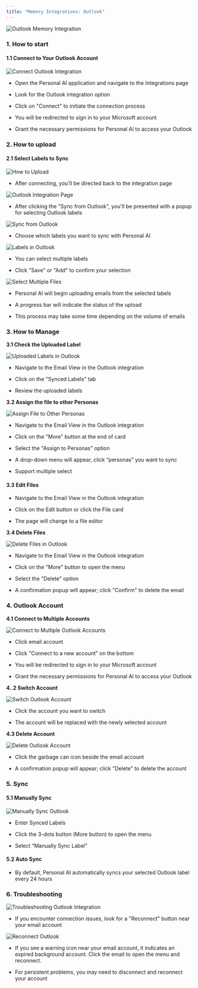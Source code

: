 ```yaml
---
title: "Memory Integrations: Outlook"
---
```




<img alt="Outlook Memory Integration" classname="block dark:hidden" src="/images/outlook-1.gif" />

### 1. How to start

#### 1.1 Connect to Your Outlook Account[](#id-1.1-connect-to-your-outlook-account)

<img alt="Connect Outlook Integration" classname="block dark:hidden" src="/images/outlook-2.png" />

* Open the Personal AI application and navigate to the Integrations page

* Look for the Outlook integration option

* Click on "Connect" to initiate the connection process

* You will be redirected to sign in to your Microsoft account

* Grant the necessary permissions for Personal AI to access your Outlook

### 2. How to upload

#### 2.1 Select Labels to Sync

<img alt="How to Upload" classname="block dark:hidden" src="/images/outlook-3.png" />

* After connecting, you'll be directed back to the integration page&#x20;

<img alt="Outlook Integration Page" classname="block dark:hidden" src="/images/outlook-4.png" />

* After clicking the "Sync from Outlook", you'll be presented with a popup for selecting Outlook labels

<img alt="Sync from Outlook" classname="block dark:hidden" src="/images/outlook-5.png" />

* Choose which labels you want to sync with Personal AI

<img alt="Labels in Outlook" classname="block dark:hidden" src="/images/outlook-6.png" />

* You can select multiple labels

* Click "Save" or "Add" to confirm your selection

<img alt="Select Multiple Files" classname="block dark:hidden" src="/images/outlook-7.png" />

* Personal AI will begin uploading emails from the selected labels

* A progress bar will indicate the status of the upload

* This process may take some time depending on the volume of emails

### 3. How to Manage

**3.1 Check the Uploaded Label**

<img alt="Uploaded Labels in Outlook" classname="block dark:hidden" src="/images/outlook-8.png" />

* Navigate to the Email View in the Outlook integration⁠⁠

* Click on the "Synced Labels" tab

* Review the uploaded labels

**3.2 Assign the file to other Personas**

<img alt="Assign File to Other Personas" classname="block dark:hidden" src="/images/outlook-9.png" />

* Navigate to the Email View in the Outlook integration⁠⁠

* Click on the "More" button at the end of card

* Select the "Assign to Personas" option⁠⁠

* A drop-down menu will appear, click “personas” you want to sync

* Support multiple select

#### 3.3 Edit Files

* Navigate to the Email View in the Outlook integration⁠⁠

* Click on the Edit button or click the File card

* The page will change to a file editor

**3.4 Delete Files**

<img alt="Delete Files in Outlook" classname="block dark:hidden" src="/images/outlook-10.png" />

* Navigate to the Email View in the Outlook integration⁠⁠

* Click on the "More" button to open the menu⁠⁠

* Select the "Delete" option⁠⁠

* A confirmation popup will appear; click "Confirm" to delete the email⁠**⁠**

### 4. Outlook Account

**4.1 Connect to Multiple Accounts**

<img alt="Connect to Multiple Outlook Accounts" classname="block dark:hidden" src="/images/outlook-11.png" />

* Click email account

* Click "Connect to a new account" on the bottom

* You will be redirected to sign in to your Microsoft account

* Grant the necessary permissions for Personal AI to access your Outlook

**4..2 Switch Account**

<img alt="Switch Outlook Account" classname="block dark:hidden" src="/images/outlook-12.png" />

* Click the account you want to switch

* The account will be replaced with the newly selected account

**4.3 Delete Account**

<img alt="Delete Outlook Account" classname="block dark:hidden" src="/images/outlook-13.png" />

* Click the garbage can icon beside the email account

* A confirmation popup will appear; click "Delete" to delete the account

### 5. Sync

#### 5.1 Manually Sync[](#id-5.1-manually-sync)

<img alt="Manually Sync Outlook" classname="block dark:hidden" src="/images/outlook-14.png" />

* Enter Synced Labels

* Click the 3-dots button (More button) to open the menu

* Select “Manually Sync Label"

#### 5.2 Auto Sync

* By default, Personal AI automatically syncs your selected Outlook label every 24 hours

### **6. Troubleshooting**

<img alt="Troubleshooting Outlook Integration" classname="block dark:hidden" src="/images/outlook-15.png" />

* If you encounter connection issues, look for a "Reconnect" button near your email account

<img alt="Reconnect Outlook" classname="block dark:hidden" src="/images/outlook-16.png" />

* If you see a warning icon near your email account, it indicates an expired background account. Click the email to open the menu and reconnect.

* For persistent problems, you may need to disconnect and reconnect your account

###

